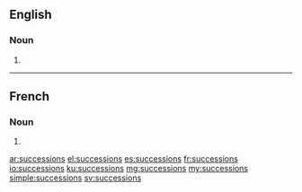 ==English==

===Noun===
{{head|en}}

# {{plural of|succession}}

----

==French==

===Noun===
{{head|fr|g=f-p}}

# {{plural of|succession|lang=fr}}

[[ar:successions]]
[[el:successions]]
[[es:successions]]
[[fr:successions]]
[[io:successions]]
[[ku:successions]]
[[mg:successions]]
[[my:successions]]
[[simple:successions]]
[[sv:successions]]